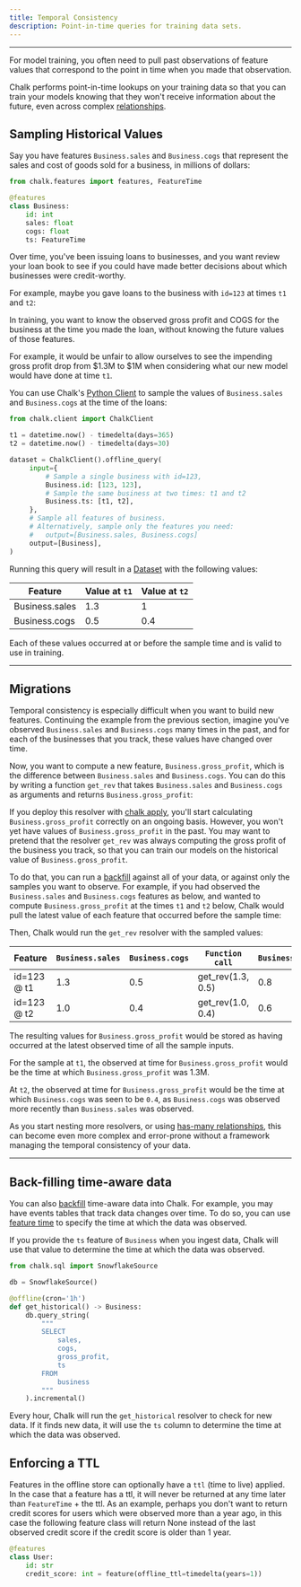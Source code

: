 ```yaml
---
title: Temporal Consistency
description: Point-in-time queries for training data sets.
---
```



---

For model training, you often need to pull past observations of feature
values that correspond to the point in time when you made that
observation.

[//]: # 'Each label occurs at a particular time, and you want your feature'
[//]: # 'values to come from that point in time, even if the label were to'
[//]: # 'later change.'

Chalk performs point-in-time lookups on your training data so that
you can train your models knowing that they won't receive information
about the future, even across complex [relationships](/docs/has-one).

## Sampling Historical Values

Say you have features `Business.sales` and `Business.cogs`
that represent the sales and cost of goods sold for a business,
in millions of dollars:

```py
from chalk.features import features, FeatureTime

@features
class Business:
    id: int
    sales: float
    cogs: float
    ts: FeatureTime
```

Over time, you've been issuing loans to businesses, and you want
review your loan book to see if you could have made better decisions
about which businesses were credit-worthy.

For example, maybe you gave loans to the business with `id=123`
at times `t1` and `t2`:

[//]: #
[//]: # '`label 1` observed at time `t1` and `label 2`'
[//]: # 'observed at time `t2`.'
[//]: # "You've been monitoring three features"
[//]: # '(`Feature 1`, `Feature 2`, and `Feature 3`)'
[//]: # 'continuously through logs of online evaluations'
[//]: # 'and offline data pulls.'

<TemporalCorrectnessBusiness />

In training, you want to know the observed gross profit and COGS
for the business at the time you made the loan, without
knowing the future values of those features.

For example, it would be unfair to allow ourselves to see
the impending gross profit drop from $1.3M to $1M when considering what
our new model would have done at time `t1`.

You can use Chalk's [Python Client](/api-docs#ChalkClient.offline_query)
to sample the values of `Business.sales`
and `Business.cogs` at the time of the loans:

```py
from chalk.client import ChalkClient

t1 = datetime.now() - timedelta(days=365)
t2 = datetime.now() - timedelta(days=30)

dataset = ChalkClient().offline_query(
     input={
         # Sample a single business with id=123,
         Business.id: [123, 123],
         # Sample the same business at two times: t1 and t2
         Business.ts: [t1, t2],
     },
     # Sample all features of business.
     # Alternatively, sample only the features you need:
     #   output=[Business.sales, Business.cogs]
     output=[Business],
)
```

Running this query will result in a [Dataset](/docs/datasets)
with the following values:

| Feature          | Value at `t1`                                            | Value at `t2`                                             |
| ---------------- | -------------------------------------------------------- | --------------------------------------------------------- |
| Business.sales | <span className="font-mono text-accent-red"> 1.3 </span> | <span className="font-mono text-accent-lime"> 1 </span>   |
| Business.cogs    | <span className="font-mono text-accent-red"> 0.5 </span> | <span className="font-mono text-accent-lime"> 0.4 </span> |

Each of these values occurred at or before the sample time
and is valid to use in training.

---

## Migrations

Temporal consistency is especially difficult when you want
to build new features. Continuing the example from the previous section,
imagine you've observed `Business.sales` and `Business.cogs`
many times in the past, and for each of the businesses
that you track, these values have changed over time.

Now, you want to compute a new feature, `Business.gross_profit`,
which is the difference between `Business.sales` and
`Business.cogs`. You can do this by writing a function
`get_rev` that takes `Business.sales` and
`Business.cogs` as arguments and returns `Business.gross_profit`:

<PyDiffEditor html={migrateBusiness} />

If you deploy this resolver with [chalk apply](/cli/apply),
you'll start calculating `Business.gross_profit` correctly on an
ongoing basis.
However, you won't yet have values of `Business.gross_profit` in
the past. You may want to pretend that the resolver `get_rev`
was always computing the gross profit of the business you track, so that
you can train our models on the historical
value of `Business.gross_profit`.

To do that, you can run a [backfill](/docs/backfilling-data)
against all of your data, or against only the samples
you want to observe.
For example, if you had observed the `Business.sales`
and `Business.cogs` features as below, and wanted
to compute `Business.gross_profit` at the times `t1`
and `t2` below, Chalk would pull the latest value
of each feature that occurred before the sample time:

<BackfillExample />

Then, Chalk would run the `get_rev` resolver
with the sampled values:

| Feature     | `Business.sales`                                            | `Business.cogs`                                             | `Function call`                                        | `Business.gross_profit`                       |
| ----------- | ----------------------------------------------------------- | ----------------------------------------------------------- | ------------------------------------------------------ | ---------------------------------------- |
| id=123 @ t1 | <span className="font-mono text-accent-orange"> 1.3 </span> | <span className="font-mono text-accent-purple"> 0.5 </span> | <span className="font-mono"> get_rev(1.3, 0.5) </span> | <span className="font-mono"> 0.8 </span> |
| id=123 @ t2 | <span className="font-mono text-accent-orange"> 1.0 </span> | <span className="font-mono text-accent-purple"> 0.4 </span> | <span className="font-mono"> get_rev(1.0, 0.4) </span> | <span className="font-mono"> 0.6 </span> |

The resulting values for `Business.gross_profit` would be stored
as having occurred at the latest observed time of all the
sample inputs.

For the sample at `t1`, the observed at time
for `Business.gross_profit` would be the time at which `Business.gross_profit`
was 1.3M.

At `t2`, the observed at time for `Business.gross_profit` would
be the time at which `Business.cogs` was seen to be `0.4`, as
`Business.cogs` was observed more recently than `Business.sales` was observed.

As you start nesting more resolvers, or using
[has-many relationships](/docs/has-many),
this can become even more complex and error-prone without a framework managing
the temporal consistency of your data.

---

## Back-filling time-aware data

You can also [backfill](/docs/backfilling-data) time-aware data into Chalk.
For example, you may have events tables that track
data changes over time. To do so, you can use [feature time](/docs/time)
to specify the time at which the data was observed.

<PyDiffEditor html={backfillTimeAware} />

If you provide the `ts` feature of `Business` when you ingest data,
Chalk will use that value to determine the time at which
the data was observed.

```py
from chalk.sql import SnowflakeSource

db = SnowflakeSource()

@offline(cron='1h')
def get_historical() -> Business:
    db.query_string(
        """
        SELECT
            sales,
            cogs,
            gross_profit,
            ts
        FROM
            business
        """
    ).incremental()
```

Every hour, Chalk will run the `get_historical` resolver
to check for new data. If it finds new data, it will
use the `ts` column to determine the time at which
the data was observed.

## Enforcing a TTL

Features in the offline store can optionally have a `ttl` (time to live) applied.  In the case that a feature has a ttl, it will never be returned at any time later than `FeatureTime` + the ttl.
As an example, perhaps you don't want to return credit scores for users which were observed more than a year ago, in this case the following feature class will return None instead of the last observed credit score if the credit score is older than 1 year.

```py
@features
class User:
    id: str
    credit_score: int = feature(offline_ttl=timedelta(years=1))
```


